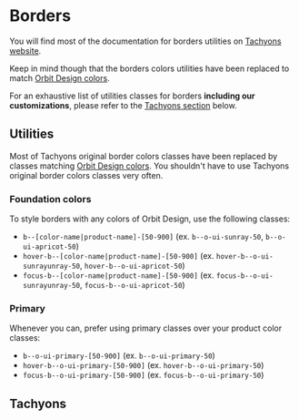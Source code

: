 
<Meta
    title="Materials/Borders"
    id="borders"
/>

# Borders

You will find most of the documentation for borders utilities on [Tachyons website](https://tachyons.io/docs/themes/borders/).

Keep in mind though that the borders colors utilities have been replaced to match [Orbit Design colors](?path=/docs/colors--page).

For an exhaustive list of utilities classes for borders **including our customizations**, please refer to the [Tachyons section](#tachyons) below.

## Utilities

Most of Tachyons original border colors classes have been replaced by classes matching [Orbit Design colors](?path=/docs/colors--page). You shouldn't have to use Tachyons original border colors classes very often.

### Foundation colors

To style borders with any colors of Orbit Design, use the following classes:

- `b--[color-name|product-name]-[50-900]` (ex. `b--o-ui-sunray-50`, `b--o-ui-apricot-50`)
- `hover-b--[color-name|product-name]-[50-900]` (ex. `hover-b--o-ui-sunrayunray-50`, `hover-b--o-ui-apricot-50`)
- `focus-b--[color-name|product-name]-[50-900]` (ex. `focus-b--o-ui-sunrayunray-50`, `focus-b--o-ui-apricot-50`)

### Primary

Whenever you can, prefer using primary classes over your product color classes:

- `b--o-ui-primary-[50-900]` (ex. `b--o-ui-primary-50`)
- `hover-b--o-ui-primary-[50-900]` (ex. `hover-b--o-ui-primary-50`)
- `focus-b--o-ui-primary-[50-900]` (ex. `focus-b--o-ui-primary-50`)

## Tachyons

<TachyonsFile filePath="/borders.css" />
